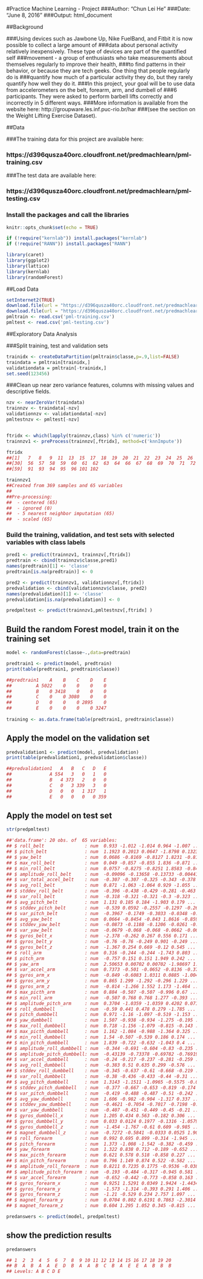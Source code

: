 #Practice Machine Learning - Project
###Author: "Chun Lei He"
###Date: "June 8, 2016"
###Output: html_document


##Background

###Using devices such as Jawbone Up, Nike FuelBand, and Fitbit it is now possible to collect a large amount of 
###data about personal activity relatively inexpensively. These type of devices are part of the quantified self 
###movement - a group of enthusiasts who take measurements about themselves regularly to improve their health, 
###to find patterns in their behavior, or because they are tech geeks. One thing that people regularly do is 
###quantify how much of a particular activity they do, but they rarely quantify how well they do it. 
###In this project, your goal will be to use data from accelerometers on the belt, forearm, arm, and dumbell of 
###6 participants. They were asked to perform barbell lifts correctly and incorrectly in 5 different ways. 
###More information is available from the website here: http://groupware.les.inf.puc-rio.br/har 
###(see the section on the Weight Lifting Exercise Dataset).

##Data

###The training data for this project are available here:

###  https://d396qusza40orc.cloudfront.net/predmachlearn/pml-training.csv

###The test data are available here:

###  https://d396qusza40orc.cloudfront.net/predmachlearn/pml-testing.csv

### Install the packages and call the libraries
```r
knitr::opts_chunk$set(echo = TRUE)

if (!require("kernlab")) install.packages("kernlab")
if (!require("RANN")) install.packages("RANN")

library(caret)
library(ggplot2)
library(lattice)
library(kernlab)
library(randomForest)
```


##Load Data 

```r
setInternet2(TRUE)
download.file(url = "https://d396qusza40orc.cloudfront.net/predmachlearn/pml-training.csv", destfile = "pml-training.csv")
download.file(url = "https://d396qusza40orc.cloudfront.net/predmachlearn/pml-testing.csv", destfile = "pml-testing.csv")
pmltrain <- read.csv('pml-training.csv')
pmltest <- read.csv('pml-testing.csv')

```

##Exploratory Data Analysis


###Split training, test and validation sets
```r
trainidx <- createDataPartition(pmltrain$classe,p=.9,list=FALSE)
traindata = pmltrain[trainidx,]
validationdata = pmltrain[-trainidx,]
set.seed(123456)

```

###Clean up near zero variance features, columns with missing values and descriptive fields.

```r
nzv <- nearZeroVar(traindata)
trainnzv <- traindata[-nzv]
validationnzv <- validationdata[-nzv]
pmltestnzv <- pmltest[-nzv]


ftridx <- which(lapply(trainnzv,class) %in% c('numeric'))
trainnzv1 <- preProcess(trainnzv[,ftridx], method=c('knnImpute'))

ftridx
##[1]   7   8   9  11  13  15  17  18  19  20  21  22  23  24  25  26  27  28  29  36  37  38  40  41  42  43  50  52  54
##[30]  56  57  58  59  60  61  62  63  64  66  67  68  69  70  71  72  73  74  75  76  77  78  84  85  86  87  88  89  90
##[59]  91  93  94  95  96 101 102

trainnzv1
##Created from 369 samples and 65 variables
##
##Pre-processing:
##  - centered (65)
##  - ignored (0)
##  - 5 nearest neighbor imputation (65)
##  - scaled (65)
```

### Build the training, validation, and test sets with selected variables with class labels
```r
pred1 <- predict(trainnzv1, trainnzv[,ftridx])
predtrain <- cbind(trainnzv$classe,pred1)
names(predtrain)[1] <- 'classe'
predtrain[is.na(predtrain)] <- 0

pred2 <- predict(trainnzv1, validationnzv[,ftridx])
predvalidation <- cbind(validationnzv$classe, pred2)
names(predvalidation)[1] <- 'classe'
predvalidation[is.na(predvalidation)] <- 0

predpmltest <- predict(trainnzv1,pmltestnzv[,ftridx] )

```
## Build the random Forest model, train it on the training set

```r
model <- randomForest(classe~.,data=predtrain)

predtrain1 <- predict(model, predtrain) 
print(table(predtrain1, predtrain$classe))

##predtrain1    A    B    C    D    E
##         A 5022    0    0    0    0
##         B    0 3418    0    0    0
##         C    0    0 3080    0    0
##         D    0    0    0 2895    0
##         E    0    0    0    0 3247
         
training <- as.data.frame(table(predtrain1, predtrain$classe))

```

## Apply the model on the validation set
```r
predvalidation1 <- predict(model, predvalidation) 
print(table(predvalidation1, predvalidation$classe))

##predvalidation1   A   B   C   D   E
##              A 554   3   0   1   0
##              B   4 373   2   0   0
##              C   0   3 339   3   0
##              D   0   0   1 317   1
##              E   0   0   0   0 359
```
## Apply the model on test set
```r
str(predpmltest)

##'data.frame':	20 obs. of  65 variables:
## $ roll_belt               : num  0.933 -1.012 -1.014 0.964 -1.007 ...
## $ pitch_belt              : num  1.1923 0.2013 0.0647 -1.8798 0.1323 ...
## $ yaw_belt                : num  0.0686 -0.8169 -0.8127 1.8231 -0.8137 ...
## $ max_roll_belt           : num  0.049 -0.857 -0.855 1.836 -0.871 ...
## $ min_roll_belt           : num  0.0757 -0.8275 -0.8251 1.8583 -0.8419 ...
## $ amplitude_roll_belt     : num  -0.09096 -0.13658 -0.13733 -0.00441 -0.13658 ...
## $ var_total_accel_belt    : num  -0.307 -0.307 -0.325 -0.343 -0.378 ...
## $ avg_roll_belt           : num  0.871 -1.063 -1.064 0.929 -1.055 ...
## $ stddev_roll_belt        : num  -0.396 -0.438 -0.429 -0.281 -0.463 ...
## $ var_roll_belt           : num  -0.318 -0.321 -0.321 -0.3 -0.323 ...
## $ avg_pitch_belt          : num  1.131 0.185 0.184 -1.903 0.179 ...
## $ stddev_pitch_belt       : num  -0.539 0.0592 -0.2557 -0.1297 -0.2682 ...
## $ var_pitch_belt          : num  -0.3967 -0.1749 -0.3033 -0.0348 -0.3253 ...
## $ avg_yaw_belt            : num  0.0664 -0.8454 -0.843 1.8616 -0.8596 ...
## $ stddev_yaw_belt         : num  -0.0873 -0.1188 -0.1206 -0.0261 -0.1204 ...
## $ var_yaw_belt            : num  -0.0679 -0.068 -0.068 -0.0662 -0.068 ...
## $ gyros_belt_x            : num  -2.378 -0.262 0.267 0.556 0.171 ...
## $ gyros_belt_y            : num  -0.76 -0.76 -0.249 0.901 -0.249 ...
## $ gyros_belt_z            : num  -1.367 0.254 0.669 -0.12 0.545 ...
## $ roll_arm                : num  0.316 -0.244 -0.244 -1.743 0.803 ...
## $ pitch_arm               : num  -0.757 0.151 0.151 1.949 0.242 ...
## $ yaw_arm                 : num  2.50653 0.00702 0.00702 -1.98697 1.43932 ...
## $ var_accel_arm           : num  0.7373 -0.501 -0.0652 -0.8136 -0.3748 ...
## $ gyros_arm_x             : num  -0.849 -0.6083 1.0311 0.0885 -1.0044 ...
## $ gyros_arm_y             : num  0.865 1.299 -1.292 -0.296 1.229 ...
## $ gyros_arm_z             : num  -0.814 -1.266 1.552 1.173 -1.464 ...
## $ max_picth_arm           : num  0.884 -0.507 -0.507 -0.996 0.67 ...
## $ min_roll_arm            : num  -0.507 0.768 0.768 1.277 -0.393 ...
## $ amplitude_pitch_arm     : num  0.3704 -1.0359 -1.0359 0.4202 0.0715 ...
## $ roll_dumbbell           : num  -0.59 0.441 0.478 0.279 -1.785 ...
## $ pitch_dumbbell          : num  0.971 -1.16 -1.097 -0.519 -1.153 ...
## $ yaw_dumbbell            : num  1.507 -0.938 -0.934 -1.275 -0.195 ...
## $ max_roll_dumbbell       : num  0.718 -1.156 -1.079 -0.815 -0.143 ...
## $ max_picth_dumbbell      : num  1.162 -1.084 -0.988 -1.364 0.325 ...
## $ min_roll_dumbbell       : num  1.54 -0.507 -0.539 0.186 0.174 ...
## $ min_pitch_dumbbell      : num  1.839 -0.722 -0.632 -1.043 0.4 ...
## $ amplitude_roll_dumbbell : num  -0.344 -0.691 -0.604 -0.83 -0.235 ...
## $ amplitude_pitch_dumbbell: num  -0.43139 -0.73378 -0.69782 -0.76919 0.00996 ...
## $ var_accel_dumbbell      : num  -0.24 -0.217 -0.237 -0.281 -0.259 ...
## $ avg_roll_dumbbell       : num  -0.383 0.51 0.635 0.299 -0.576 ...
## $ stddev_roll_dumbbell    : num  -0.345 -0.637 -0.61 -0.668 -0.219 ...
## $ var_roll_dumbbell       : num  -0.38 -0.436 -0.433 -0.44 -0.31 ...
## $ avg_pitch_dumbbell      : num  1.3143 -1.1511 -1.0965 -0.5575 -0.0907 ...
## $ stddev_pitch_dumbbell   : num  -0.377 -0.667 -0.653 -0.819 -0.174 ...
## $ var_pitch_dumbbell      : num  -0.419 -0.488 -0.487 -0.51 -0.242 ...
## $ avg_yaw_dumbbell        : num  1.606 -0.982 -0.904 -1.317 0.337 ...
## $ stddev_yaw_dumbbell     : num  -0.4621 -0.7054 -0.7017 -0.7198 -0.0397 ...
## $ var_yaw_dumbbell        : num  -0.407 -0.451 -0.449 -0.45 -0.21 ...
## $ gyros_dumbbell_x        : num  1.205 0.434 0.563 -0.182 0.306 ...
## $ gyros_dumbbell_y        : num  0.033 0.0124 0.1977 -0.1316 -1.0579 ...
## $ gyros_dumbbell_z        : num  -1.454 -1.767 -0.61 0.609 -0.985 ...
## $ magnet_dumbbell_z       : num  -0.7272 -0.5841 -0.0333 0.0525 1.9051 ...
## $ roll_forearm            : num  0.992 0.695 0.899 -0.314 -1.945 ...
## $ pitch_forearm           : num  1.373 -1.008 -1.542 -0.382 -0.459 ...
## $ yaw_forearm             : num  1.322 0.838 0.712 -0.189 -0.652 ...
## $ max_picth_forearm       : num  0.621 0.578 0.518 -0.858 0.227 ...
## $ min_pitch_forearm       : num  0.796 1.149 0.874 0.522 -0.582 ...
## $ amplitude_roll_forearm  : num  0.8211 0.7235 0.1775 -0.9536 -0.0388 ...
## $ amplitude_pitch_forearm : num  -0.193 -0.484 -0.317 -0.945 0.581 ...
## $ var_accel_forearm       : num  -0.652 -0.442 -0.773 -0.858 0.163 ...
## $ gyros_forearm_x         : num  0.9251 1.5291 0.0349 1.9424 -1.4434 ...
## $ gyros_forearm_y         : num  -1.573 -1.314 -0.393 0.291 1.406 ...
## $ gyros_forearm_z         : num  -1.21 -0.529 0.234 2.757 1.097 ...
## $ magnet_forearm_y        : num  0.0704 0.802 0.6191 0.7863 -2.3014 ...
## $ magnet_forearm_z        : num  0.604 1.295 1.052 0.345 -0.815 ...

predanswers <- predict(model, predpmltest) 

```

## show the prediction results
```r
predanswers

## 1  2  3  4  5  6  7  8  9 10 11 12 13 14 15 16 17 18 19 20 
## B  A  B  A  A  E  D  B  A  A  B  C  B  A  E  E  A  B  B  B 
## Levels: A B C D E
```

